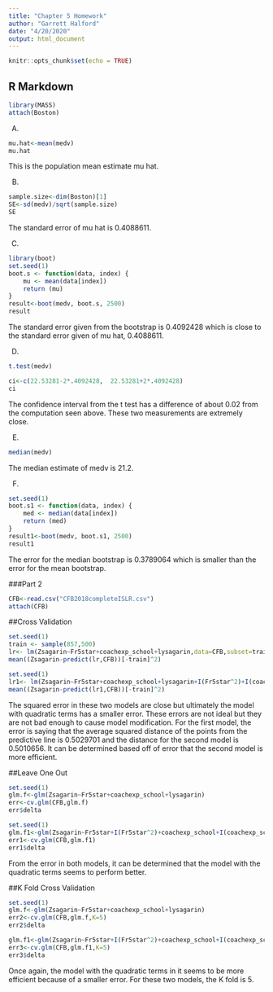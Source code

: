 ```yaml
---
title: "Chapter 5 Homework"
author: "Garrett Halford"
date: "4/20/2020"
output: html_document
---
```


```r
knitr::opts_chunk$set(echo = TRUE)
```

## R Markdown

```r
library(MASS)
attach(Boston)
```

A.
```r
mu.hat<-mean(medv)
mu.hat
```
This is the population mean estimate mu hat.

B.
```r
sample.size<-dim(Boston)[1]
SE<-sd(medv)/sqrt(sample.size)
SE
```
The standard error of mu hat is 0.4088611.

C.
```r
library(boot)
set.seed(1)
boot.s <- function(data, index) {
    mu <- mean(data[index])
    return (mu)
}
result<-boot(medv, boot.s, 2500)
result
```
The standard error given from the bootstrap is 0.4092428 which is close to the standard error given of mu hat, 0.4088611.

D.
```r
t.test(medv)
```

```r
ci<-c(22.53281-2*.4092428,  22.53281+2*.4092428)
ci
```
The confidence interval from the t test has a difference of about 0.02 from the computation seen above. These two measurements are extremely close.

E.
```r
median(medv)
```
The median estimate of medv is 21.2.

F.
```r
set.seed(1)
boot.s1 <- function(data, index) {
    med <- median(data[index])
    return (med)
}
result1<-boot(medv, boot.s1, 2500)
result1
```
The error for the median bootstrap is 0.3789064 which is smaller than the error for the mean bootstrap.


###Part 2
```r
CFB<-read.csv("CFB2018completeISLR.csv")
attach(CFB)
```

##Cross Validation
```r
set.seed(1)
train <- sample(857,500)
lr<- lm(Zsagarin~Fr5star+coachexp_school+lysagarin,data=CFB,subset=train)
mean((Zsagarin-predict(lr,CFB))[-train]^2)
```

```r
set.seed(1)
lr1<- lm(Zsagarin~Fr5star+coachexp_school+lysagarin+I(Fr5star^2)+I(coachexp_school^2),data=CFB,subset=train)
mean((Zsagarin-predict(lr1,CFB))[-train]^2)
```
The  squared error in these two models are close but ultimately the model with quadratic terms has a smaller error. These errors are not ideal but they are not bad enough to cause model modification. For the first model, the error is saying that the average squared distance of the points from the predictive line is 0.5029701 and the distance for the second model is 0.5010656. It can be determined based off of error that the second model is more efficient.

##Leave One Out
```r
set.seed(1)
glm.f<-glm(Zsagarin~Fr5star+coachexp_school+lysagarin)
err<-cv.glm(CFB,glm.f)
err$delta
```

```r
set.seed(1)
glm.f1<-glm(Zsagarin~Fr5star+I(Fr5star^2)+coachexp_school+I(coachexp_school^2)+lysagarin)
err1<-cv.glm(CFB,glm.f1)
err1$delta
```
From the error in both models, it can be determined that the model with the quadratic terms seems to perform better.

##K Fold Cross Validation 
```r
set.seed(1)
glm.f<-glm(Zsagarin~Fr5star+coachexp_school+lysagarin)
err2<-cv.glm(CFB,glm.f,K=5)
err2$delta

glm.f1<-glm(Zsagarin~Fr5star+I(Fr5star^2)+coachexp_school+I(coachexp_school^2)+lysagarin)
err3<-cv.glm(CFB,glm.f1,K=5)
err3$delta
```
Once again, the model with the quadratic terms in it seems to be more efficient because of a smaller error. For these two models, the K fold is 5.
